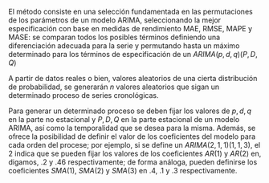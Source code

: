 \section{MODELO(S) ESTADÍSTICOS O TÉCNICA(S) ESTADÍSTICA(S) DE ANÁLISIS A EMPLEAR}

\subsection{Selección de ARIMA vía sobreparametrización}

El método consiste en una selección fundamentada en las permutaciones de los parámetros de un modelo ARIMA, seleccionando la mejor especificación con base en medidas de rendimiento MAE, RMSE, MAPE y MASE:  se  comparan todos los posibles términos definiendo una diferenciación adecuada para la serie y permutando hasta un máximo determinado para los términos de especificación de un $ARIMA(p,d,q)(P,D,Q)$

\subsection{Estudio de simulación}

A partir de datos reales o bien, valores aleatorios de una cierta distribución de probabilidad, se generarán $n$ valores aleatorios que sigan un determinado proceso de series cronológicas.

Para generar un determinado proceso se deben fijar los valores de $p,d,q$ en la parte no estacional y $P,D,Q$ en la parte estacional de un modelo ARIMA, así como la temporalidad que se desea para la misma. Además, se ofrece la posibilidad de definir el valor de los coeficientes del modelo para cada orden del procese; por ejemplo, si se define un $ARIMA(2,1,1)(1,1,3)$, el $2$ indica que se pueden fijar los valores de los coeficientes $AR(1)$ y $AR(2)$ en, digamos, $.2$ y $.46$ respectivamente; de forma análoga, pueden definirse los coeficientes $SMA(1)$, $SMA(2)$ y $SMA(3)$ en $.4$, $.1$ y $.3$ respectivamente.

